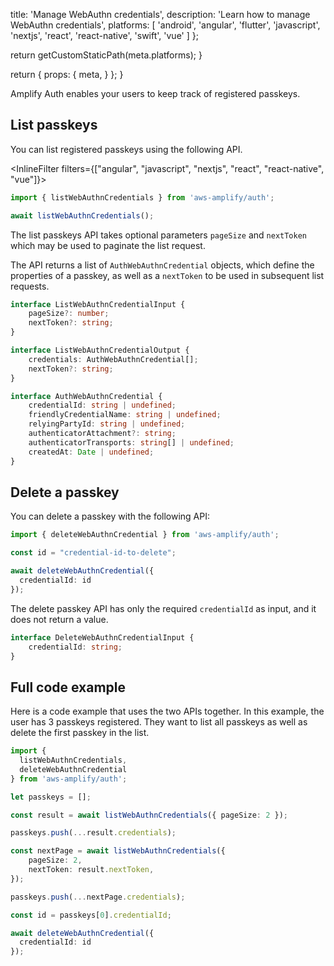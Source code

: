 
  title: 'Manage WebAuthn credentials',
  description: 'Learn how to manage WebAuthn credentials',
  platforms: [
    'android',
    'angular',
    'flutter',
    'javascript',
    'nextjs',
    'react',
    'react-native',
    'swift',
    'vue'
  ]
};

  return getCustomStaticPath(meta.platforms);
}

  return {
    props: {
      meta,
    }
  };
}

Amplify Auth enables your users to keep track of registered passkeys.

## List passkeys

You can list registered passkeys using the following API.

<InlineFilter filters={["angular", "javascript", "nextjs", "react", "react-native", "vue"]}>

```ts
import { listWebAuthnCredentials } from 'aws-amplify/auth';

await listWebAuthnCredentials();
```

The list passkeys API takes optional parameters `pageSize` and `nextToken` which may be used to paginate the list request.

The API returns a list of `AuthWebAuthnCredential` objects, which define the properties of a passkey, as well as a `nextToken` to be used in subsequent list requests.

```ts
interface ListWebAuthnCredentialInput {
    pageSize?: number;
    nextToken?: string;
}

interface ListWebAuthnCredentialOutput {
    credentials: AuthWebAuthnCredential[];
    nextToken?: string;
}

interface AuthWebAuthnCredential {
    credentialId: string | undefined;
    friendlyCredentialName: string | undefined;
    relyingPartyId: string | undefined;
    authenticatorAttachment?: string;
    authenticatorTransports: string[] | undefined;
    createdAt: Date | undefined;
}
```

## Delete a passkey

You can delete a passkey with the following API:

```ts
import { deleteWebAuthnCredential } from 'aws-amplify/auth';

const id = "credential-id-to-delete";

await deleteWebAuthnCredential({
  credentialId: id
});
```

The delete passkey API has only the required `credentialId` as input, and it does not return a value.

```ts
interface DeleteWebAuthnCredentialInput {
    credentialId: string;
}
```

## Full code example

Here is a code example that uses the two APIs together. In this example, the user has 3 passkeys registered. They want to list all passkeys as well as delete the first passkey in the list.

```ts
import { 
  listWebAuthnCredentials,
  deleteWebAuthnCredential
} from 'aws-amplify/auth';

let passkeys = [];

const result = await listWebAuthnCredentials({ pageSize: 2 });

passkeys.push(...result.credentials);

const nextPage = await listWebAuthnCredentials({
    pageSize: 2,
    nextToken: result.nextToken,
});

passkeys.push(...nextPage.credentials);

const id = passkeys[0].credentialId;

await deleteWebAuthnCredential({
  credentialId: id
});
```
